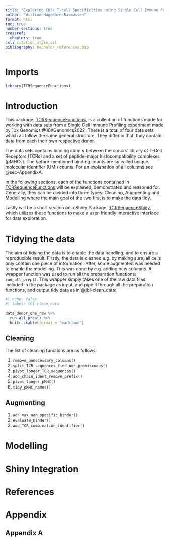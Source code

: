 ```yaml
---
title: "Exploring CD8+ T-cell Specificities using Single Cell Immune Profiling with an Outlook to Reproducible Bio Data Science"
author: "William Hagedorn-Rasmussen"
format: html
toc: true
number-sections: true
crossref:
  chapters: true
csl: citation_style.csl
bibliography: bachelor_references.bib
---
```


# Imports

```r
library(TCRSequenceFunctions)
```

# Introduction

This package, [TCRSequenceFunctions](https://github.com/WilliamH-R/TCRSequenceFunctions), is a collection of functions made for working with data sets from a Single Cell Immune Profiling experiment made by 10x Genomics @10XGenomics2022. There is a total of four data sets which all follow the same general structure. They differ in that, they contain data from each their own respective donor.

The data sets contains binding counts between the donors' library of T-Cell Receptors (TCRs) and a set of peptide-major histocompatibility complexes (pMHCs). The before-mentioned binding counts are so called unique molecular identifier (UMI) counts. For an explanation of all columns see @sec-AppendixA.

In the following sections, each of the functions contained in [TCRSequenceFunctions](https://github.com/WilliamH-R/TCRSequenceFunctions) will be explained, demonstrated and reasoned for. Generally, they can be divided into three types: Cleaning, Augmenting and Modelling where the main goal of the two first is to make the data tidy.

Lastly will be a short section on a Shiny Package, [TCRSequenceShiny](https://github.com/WilliamH-R/TCRSequenceShiny), which utilizes these functions to make a user-friendly interactive interface for data exploration.

# Tidying the data

The aim of tidying the data is to enable the data handling, and to ensure a reproducible result. Firstly, the data is cleaned e.g. by making sure, all cells only contain one piece of information. After, some augmented was needed to enable the modelling. This was done by e.g. adding new columns. A wrapper function was used to run all the preparation functions: `run_all_prep()`. This wrapper simply takes one of the raw data files included in the package as input, and pipe it through all the preparation functions, and output tidy data as in @tbl-clean_data:

```r
#| echo: false
#| label: tbl-clean_data

data_donor_one_raw %>% 
  run_all_prep() %>% 
  knitr::kable(format = "markdown")


```

## Cleaning

The list of cleaning functions are as follows:

1.  `remove_unnecessary_columns()`
2.  `split_TCR_sequences_find_non_promiscuous()`
3.  `pivot_longer_TCR_sequences()`
4.  `add_chain_ident_remove_prefix()`
5.  `pivot_longer_pMHC()`
6.  `tidy_pMHC_names()`

## Augmenting

1.  `add_max_non_specific_binder()`
2.  `evaluate_binder()`
3.  `add_TCR_combination_identifier()`

# Modelling

# Shiny Integration

# References {.unnumbered}

# Appendix

## Appendix A {#sec-AppendixA}
